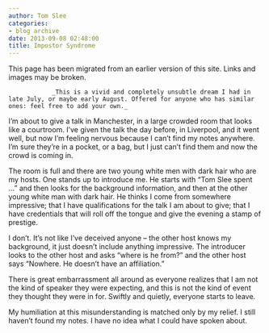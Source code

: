 ```yaml
---
author: Tom Slee
categories:
- blog archive
date: 2013-09-08 02:48:00
title: Impostor Syndrome
---
```


::: {.callout-note}

This page has been migrated from an earlier version of this site. 
Links and images may be broken.

:::



				_This is a vivid and completely unsubtle dream I had in late July, or maybe early August. Offered for anyone who has similar ones: feel free to add your own._

I’m about to give a talk in Manchester, in a large crowded room that looks like a courtroom. I’ve given the talk the day before, in Liverpool, and it went well, but now I’m feeling nervous because I can’t find my notes anywhere. I’m sure they’re in a pocket, or a bag, but I just can’t find them and now the crowd is coming in.

The room is full and there are two young white men with dark hair who are my hosts. One stands up to introduce me. He starts with “Tom Slee spent …” and then looks for the background information, and then at the other young white man with dark hair. He thinks I come from somewhere impressive; that I have qualifications for the talk I am about to give; that I have credentials that will roll off the tongue and give the evening a stamp of prestige.

I don’t. It’s not like I’ve deceived anyone – the other host knows my background, it just doesn’t include anything impressive. The introducer looks to the other host and asks “where is he from?” and the other host says “Nowhere. He doesn’t have an affiliation.”

There is great embarrassment all around as everyone realizes that I am not the kind of speaker they were expecting, and this is not the kind of event they thought they were in for. Swiftly and quietly, everyone starts to leave.

My humiliation at this misunderstanding is matched only by my relief. I still haven’t found my notes. I have no idea what I could have spoken about.		
